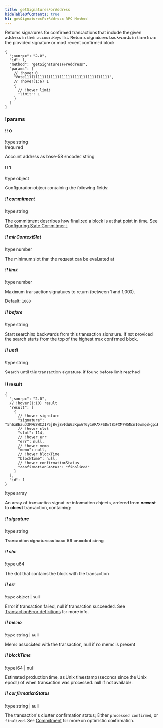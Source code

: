 ```yaml
---
title: getSignaturesForAddress
hideTableOfContents: true
h1: getSignaturesForAddress RPC Method
---
```


Returns signatures for confirmed transactions that include the given address in
their `accountKeys` list. Returns signatures backwards in time from the provided
signature or most recent confirmed block

<HTTPMethod>

```jsonc !!request
{
  "jsonrpc": "2.0",
  "id": 1,
  "method": "getSignaturesForAddress",
  "params": [
    // !hover 0
    "Vote111111111111111111111111111111111111111",
    // !hover(1:6) 1
    {
      // !hover limit
      "limit": 1
    }
  ]
}
```

### !params

#### !! 0

!type string  
!required

Account address as base-58 encoded string

#### !! 1

!type object

Configuration object containing the following fields:

##### !! commitment

!type string

The commitment describes how finalized a block is at that point in time. See
[Configuring State Commitment](/docs/rpc#configuring-state-commitment).

##### !! minContextSlot

!type number

The minimum slot that the request can be evaluated at

##### !! limit

!type number

Maximum transaction signatures to return (between 1 and 1,000).

Default: `1000`

##### !! before

!type string

Start searching backwards from this transaction signature. If not provided the
search starts from the top of the highest max confirmed block.

##### !! until

!type string

Search until this transaction signature, if found before limit reached

### !!result

```jsonc !response
{
  "jsonrpc": "2.0",
  // !hover(1:10) result
  "result": [
    {
      // !hover signature
      "signature": "5h6xBEauJ3PK6SWCZ1PGjBvj8vDdWG3KpwATGy1ARAXFSDwt8GFXM7W5Ncn16wmqokgpiKRLuS83KUxyZyv2sUYv",
      // !hover slot
      "slot": 114,
      // !hover err
      "err": null,
      // !hover memo
      "memo": null,
      // !hover blockTime
      "blockTime": null,
      // !hover confirmationStatus
      "confirmationStatus": "finalized"
    }
  ],
  "id": 1
}
```

!type array

An array of transaction signature information objects, ordered from **newest**
to **oldest** transaction, containing:

##### !! signature

!type string

Transaction signature as base-58 encoded string

##### !! slot

!type u64

The slot that contains the block with the transaction

##### !! err

!type object | null

Error if transaction failed, null if transaction succeeded. See
[TransactionError definitions](https://github.com/solana-labs/solana/blob/c0c60386544ec9a9ec7119229f37386d9f070523/sdk/src/transaction/error.rs#L13)
for more info.

##### !! memo

!type string | null

Memo associated with the transaction, null if no memo is present

##### !! blockTime

!type i64 | null

Estimated production time, as Unix timestamp (seconds since the Unix epoch) of
when transaction was processed. null if not available.

##### !! confirmationStatus

!type string | null

The transaction's cluster confirmation status; Either `processed`, `confirmed`,
or `finalized`. See [Commitment](/docs/rpc/#configuring-state-commitment) for
more on optimistic confirmation.

</HTTPMethod>
